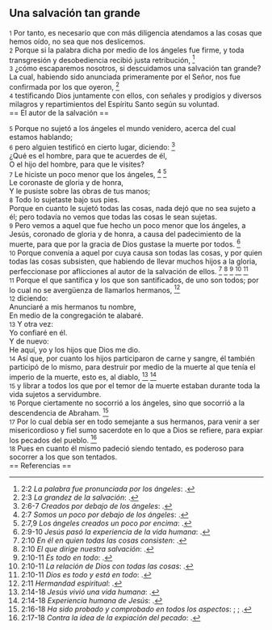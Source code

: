 == Una salvación tan grande ==

{{anchor|1}} <small>1</small> Por tanto, es necesario que con más diligencia atendamos a las cosas que hemos oído, no sea que nos deslicemos.<br>
{{anchor|2}} <small>2</small> Porque si la palabra dicha por medio de los ángeles fue firme, y toda transgresión y desobediencia recibió justa retribución, <ref>2:2 ''La palabra fue pronunciada por los ángeles'': {{lib|LU|113|0|1}}.</ref><br>
{{anchor|3}} <small>3</small> ¿cómo escaparemos nosotros, si descuidamos una salvación tan grande? La cual, habiendo sido anunciada primeramente por el Señor, nos fue confirmada por los que oyeron, <ref>2:3 ''La grandez de la salvación'': {{lib|LU|190|5|4}}.</ref><br>
{{anchor|4}} <small>4</small> testificando Dios juntamente con ellos, con señales y prodigios y diversos milagros y repartimientos del Espíritu Santo según su voluntad.<br>
== El autor de la salvación ==

{{anchor|5}} <small>5</small> Porque no sujetó a los ángeles el mundo venidero, acerca del cual estamos hablando;<br>
{{anchor|6}} <small>6</small> pero alguien testificó en cierto lugar, diciendo: <ref>2:6-7 ''Creados por debajo de los ángeles'': {{lib|LU|113|7|3}}.</ref><br>
¿Qué es el hombre, para que te acuerdes de él,<br>
O el hijo del hombre, para que le visites?<br>
{{anchor|7}} <small>7</small> Le hiciste un poco menor que los ángeles, <ref>2:7 ''Somos un poco por debajo de los ángeles'': {{lib|LU|40|5|2}}.</ref> <ref>2:7,9 ''Los ángeles creados un poco por encima'': {{lib|LU|39|8|7}}.</ref><br>
Le coronaste de gloria y de honra,<br>
Y le pusiste sobre las obras de tus manos;<br>
{{anchor|8}} <small>8</small> Todo lo sujetaste bajo sus pies.<br>
Porque en cuanto le sujetó todas las cosas, nada dejó que no sea sujeto a él; pero todavía no vemos que todas las cosas le sean sujetas.<br>
{{anchor|9}} <small>9</small> Pero vemos a aquel que fue hecho un poco menor que los ángeles, a Jesús, coronado de gloria y de honra, a causa del padecimiento de la muerte, para que por la gracia de Dios gustase la muerte por todos. <ref>2:9-10 ''Jesús pasó la experiencia de la vida humana'': {{lib|LU|128|0|2}}.</ref><br>
{{anchor|10}} <small>10</small> Porque convenía a aquel por cuya causa son todas las cosas, y por quien todas las cosas subsisten, que habiendo de llevar muchos hijos a la gloria, perfeccionase por aflicciones al autor de la salvación de ellos. <ref>2:10 ''En él en quien todas las cosas consisten'': {{lib|LU|104|4|25}}.</ref> <ref>2:10 ''El que dirige nuestra salvación'': {{lib|LU|128|1|10}}.</ref> <ref>2:10-11 ''Es todo en todo'': {{lib|LU|3|1|2}}.</ref> <ref>2:10-11 ''La relación de Dios con todas las cosas'': {{lib|LU|174|3|2}}.</ref> <ref>2:10-11 ''Dios es todo y está en todo'': {{lib|LU|56|9|14}}.</ref><br>
{{anchor|11}} <small>11</small> Porque el que santifica y los que son santificados, de uno son todos; por lo cual no se avergüenza de llamarlos hermanos, <ref>2:11 ''Hermandad espiritual'': {{lib|LU|131|10|7}}.</ref><br>
{{anchor|12}} <small>12</small> diciendo:<br>
Anunciaré a mis hermanos tu nombre,<br>
En medio de la congregación te alabaré.<br>
{{anchor|13}} <small>13</small> Y otra vez:<br>
Yo confiaré en él.<br>
Y de nuevo:<br>
He aquí, yo y los hijos que Dios me dio.<br>
{{anchor|14}} <small>14</small> Así que, por cuanto los hijos participaron de carne y sangre, él también participó de lo mismo, para destruir por medio de la muerte al que tenía el imperio de la muerte, esto es, al diablo, <ref>2:14-18 ''Jesús vivió una vida humana'': {{lib|LU|128|0|1}}.</ref> <ref>2:14-18 ''Experiencia humana de Jesús'': {{lib|LU|129|4|5}}.</ref><br>
{{anchor|15}} <small>15</small> y librar a todos los que por el temor de la muerte estaban durante toda la vida sujetos a servidumbre.<br>
{{anchor|16}} <small>16</small> Porque ciertamente no socorrió a los ángeles, sino que socorrió a la descendencia de Abraham. <ref>2:16-18 ''Ha sido probado y comprobado en todos los aspectos'': {{lib|LU|119|3|7}}; {{lib|LU|119|4|4}}; {{lib|LU|119|5|2}}.</ref><br>
{{anchor|17}} <small>17</small> Por lo cual debía ser en todo semejante a sus hermanos, para venir a ser misericordioso y fiel sumo sacerdote en lo que a Dios se refiere, para expiar los pecados del pueblo. <ref>2:17-18 ''Contra la idea de la expiación del pecado'': {{lib|LU|186|5|7}}.</ref><br>
{{anchor|18}} <small>18</small> Pues en cuanto él mismo padeció siendo tentado, es poderoso para socorrer a los que son tentados.<br>
== Referencias ==

<references />
